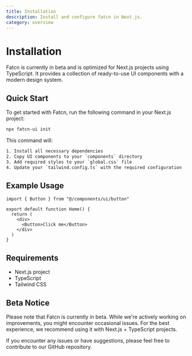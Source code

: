 ```yaml
---
title: Installation
description: Install and configure fatcn in Next.js.
category: overview
---
```


# Installation

Fatcn is currently in beta and is optimized for Next.js projects using TypeScript. It provides a collection of ready-to-use UI components with a modern design system.

## Quick Start

To get started with Fatcn, run the following command in your Next.js project:

```bash
npx fatcn-ui init
```

This command will:
```txt
1. Install all necessary dependencies
2. Copy UI components to your `components` directory
3. Add required styles to your `global.css` file
4. Update your `tailwind.config.ts` with the required configuration
```

## Example Usage

```tsx
import { Button } from "@/components/ui/button"

export default function Home() {
  return (
    <div>
      <Button>Click me</Button>
    </div>
  )
}
```

## Requirements

- Next.js project
- TypeScript
- Tailwind CSS

## Beta Notice

Please note that Fatcn is currently in beta. While we're actively working on improvements, you might encounter occasional issues. For the best experience, we recommend using it with Next.js + TypeScript projects.

If you encounter any issues or have suggestions, please feel free to contribute to our GitHub repository.
